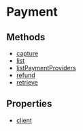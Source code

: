 
# Payment

## Methods

- [capture](../../Payment/methods/js_sdk.admin.Payment.capture/page.mdx)
- [list](../../Payment/methods/js_sdk.admin.Payment.list/page.mdx)
- [listPaymentProviders](../../Payment/methods/js_sdk.admin.Payment.listPaymentProviders/page.mdx)
- [refund](../../Payment/methods/js_sdk.admin.Payment.refund/page.mdx)
- [retrieve](../../Payment/methods/js_sdk.admin.Payment.retrieve/page.mdx)

## Properties

- [client](../../Payment/properties/js_sdk.admin.Payment.client/page.mdx)
